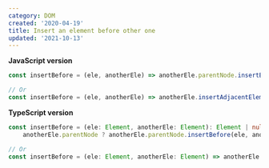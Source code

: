 ```yaml
---
category: DOM
created: '2020-04-19'
title: Insert an element before other one
updated: '2021-10-13'
---
```


**JavaScript version**

```js insertBefore.js
const insertBefore = (ele, anotherEle) => anotherEle.parentNode.insertBefore(ele, anotherEle);

// Or
const insertBefore = (ele, anotherEle) => anotherEle.insertAdjacentElement('beforebegin', ele);
```

**TypeScript version**

```ts insertBefore.ts
const insertBefore = (ele: Element, anotherEle: Element): Element | null =>
    anotherEle.parentNode ? anotherEle.parentNode.insertBefore(ele, anotherEle) : null;

// Or
const insertBefore = (ele: Element, anotherEle: Element) => anotherEle.insertAdjacentElement('beforebegin', ele);
```
